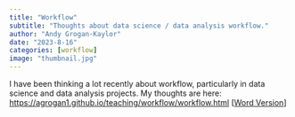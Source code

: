 ```yaml
---
title: "Workflow"
subtitle: "Thoughts about data science / data analysis workflow."
author: "Andy Grogan-Kaylor"
date: "2023-8-16"
categories: [workflow]
image: "thumbnail.jpg"
---
```


I have been thinking a lot recently about workflow, particularly in data science and data analysis projects. My thoughts are here:  [https://agrogan1.github.io/teaching/workflow/workflow.html](https://agrogan1.github.io/teaching/workflow/workflow.html) [[Word Version](https://agrogan1.github.io/teaching/workflow/workflow.docx)]




